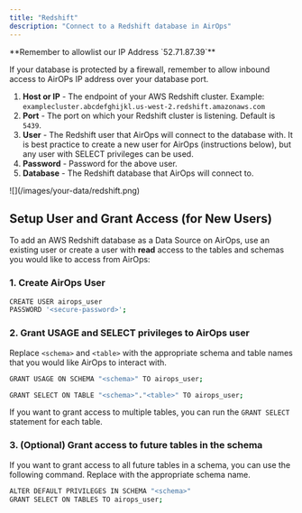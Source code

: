 ```yaml
---
title: "Redshift"
description: "Connect to a Redshift database in AirOps"
---
```


<Info>
**Remember to allowlist our IP Address `52.71.87.39`**

If your database is protected by a firewall, remember to allow inbound access to AirOPs IP address over your database port.
</Info>

1. **Host or IP** - The endpoint of your AWS Redshift cluster. Example: `examplecluster.abcdefghijkl.us-west-2.redshift.amazonaws.com`
2. **Port** - The port on which your Redshift cluster is listening. Default is `5439`.
3. **User** - The Redshift user that AirOps will connect to the database with. It is best practice to create a new user for AirOps (instructions below), but any user with SELECT privileges can be used.
4. **Password** - Password for the above user.
5. **Database** - The Redshift database that AirOps will connect to.

<Frame>
![](/images/your-data/redshift.png)
</Frame>

## Setup User and Grant Access (for New Users)

To add an AWS Redshift database as a Data Source on AirOps, use an existing user or create a user with **read** access to the tables and schemas you would like to access from AirOps:

### 1\. Create AirOps User

```bash
CREATE USER airops_user
PASSWORD '<secure-password>';
```

### 2\. Grant USAGE and SELECT privileges to AirOps user

Replace `<schema>` and `<table>` with the appropriate schema and table names that you would like AirOps to interact with.

```bash
GRANT USAGE ON SCHEMA "<schema>" TO airops_user;

GRANT SELECT ON TABLE "<schema>"."<table>" TO airops_user;
```

If you want to grant access to multiple tables, you can run the `GRANT SELECT` statement for each table.

### 3\. (Optional) Grant access to future tables in the schema

If you want to grant access to all future tables in a schema, you can use the following command. Replace with the appropriate schema name.

```bash
ALTER DEFAULT PRIVILEGES IN SCHEMA "<schema>"
GRANT SELECT ON TABLES TO airops_user;
```

